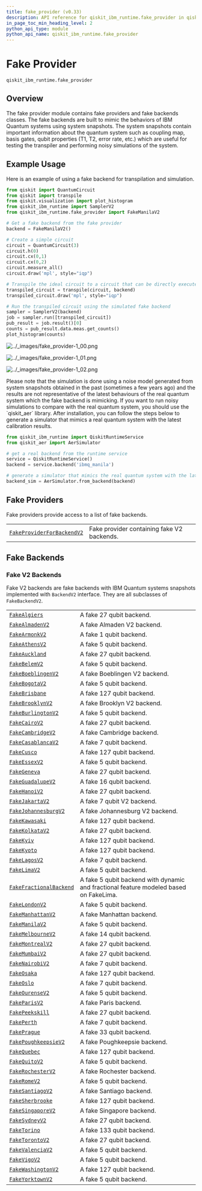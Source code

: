 ```yaml
---
title: fake_provider (v0.33)
description: API reference for qiskit_ibm_runtime.fake_provider in qiskit-ibm-runtime v0.33
in_page_toc_min_heading_level: 2
python_api_type: module
python_api_name: qiskit_ibm_runtime.fake_provider
---
```


<span id="fake-provider-qiskit-ibm-runtime-fake-provider" />

<span id="module-qiskit_ibm_runtime.fake_provider" />

# Fake Provider

`qiskit_ibm_runtime.fake_provider`

## Overview

The fake provider module contains fake providers and fake backends classes. The fake backends are built to mimic the behaviors of IBM Quantum systems using system snapshots. The system snapshots contain important information about the quantum system such as coupling map, basis gates, qubit properties (T1, T2, error rate, etc.) which are useful for testing the transpiler and performing noisy simulations of the system.

## Example Usage

Here is an example of using a fake backend for transpilation and simulation.

```python
from qiskit import QuantumCircuit
from qiskit import transpile
from qiskit.visualization import plot_histogram
from qiskit_ibm_runtime import SamplerV2
from qiskit_ibm_runtime.fake_provider import FakeManilaV2

# Get a fake backend from the fake provider
backend = FakeManilaV2()

# Create a simple circuit
circuit = QuantumCircuit(3)
circuit.h(0)
circuit.cx(0,1)
circuit.cx(0,2)
circuit.measure_all()
circuit.draw('mpl', style="iqp")

# Transpile the ideal circuit to a circuit that can be directly executed by the backend
transpiled_circuit = transpile(circuit, backend)
transpiled_circuit.draw('mpl', style="iqp")

# Run the transpiled circuit using the simulated fake backend
sampler = SamplerV2(backend)
job = sampler.run([transpiled_circuit])
pub_result = job.result()[0]
counts = pub_result.data.meas.get_counts()
plot_histogram(counts)
```

![../\_images/fake\_provider-1\_00.png](/images/api/qiskit-ibm-runtime/0.33/fake_provider-1_00.avif)

![../\_images/fake\_provider-1\_01.png](/images/api/qiskit-ibm-runtime/0.33/fake_provider-1_01.avif)

![../\_images/fake\_provider-1\_02.png](/images/api/qiskit-ibm-runtime/0.33/fake_provider-1_02.avif)

<Admonition title="Important" type="danger">
  Please note that the simulation is done using a noise model generated from system snapshots obtained in the past (sometimes a few years ago) and the results are not representative of the latest behaviours of the real quantum system which the fake backend is mimicking. If you want to run noisy simulations to compare with the real quantum system, you should use the `qiskit_aer` library. After installation, you can follow the steps below to generate a simulator that mimics a real quantum system with the latest calibration results.

  ```python
  from qiskit_ibm_runtime import QiskitRuntimeService
  from qiskit_aer import AerSimulator

  # get a real backend from the runtime service
  service = QiskitRuntimeService()
  backend = service.backend('ibmq_manila')

  # generate a simulator that mimics the real quantum system with the latest calibration results
  backend_sim = AerSimulator.from_backend(backend)
  ```
</Admonition>

## Fake Providers

Fake providers provide access to a list of fake backends.

|                                                                                                                                      |                                            |
| ------------------------------------------------------------------------------------------------------------------------------------ | ------------------------------------------ |
| [`FakeProviderForBackendV2`](fake-provider-fake-provider-for-backend-v2 "qiskit_ibm_runtime.fake_provider.FakeProviderForBackendV2") | Fake provider containing fake V2 backends. |

## Fake Backends

### Fake V2 Backends

Fake V2 backends are fake backends with IBM Quantum systems snapshots implemented with `BackendV2` interface. They are all subclasses of `FakeBackendV2`.

|                                                                                                                           |                                                                                       |
| ------------------------------------------------------------------------------------------------------------------------- | ------------------------------------------------------------------------------------- |
| [`FakeAlgiers`](fake-provider-fake-algiers "qiskit_ibm_runtime.fake_provider.FakeAlgiers")                                | A fake 27 qubit backend.                                                              |
| [`FakeAlmadenV2`](fake-provider-fake-almaden-v2 "qiskit_ibm_runtime.fake_provider.FakeAlmadenV2")                         | A fake Almaden V2 backend.                                                            |
| [`FakeArmonkV2`](fake-provider-fake-armonk-v2 "qiskit_ibm_runtime.fake_provider.FakeArmonkV2")                            | A fake 1 qubit backend.                                                               |
| [`FakeAthensV2`](fake-provider-fake-athens-v2 "qiskit_ibm_runtime.fake_provider.FakeAthensV2")                            | A fake 5 qubit backend.                                                               |
| [`FakeAuckland`](fake-provider-fake-auckland "qiskit_ibm_runtime.fake_provider.FakeAuckland")                             | A fake 27 qubit backend.                                                              |
| [`FakeBelemV2`](fake-provider-fake-belem-v2 "qiskit_ibm_runtime.fake_provider.FakeBelemV2")                               | A fake 5 qubit backend.                                                               |
| [`FakeBoeblingenV2`](fake-provider-fake-boeblingen-v2 "qiskit_ibm_runtime.fake_provider.FakeBoeblingenV2")                | A fake Boeblingen V2 backend.                                                         |
| [`FakeBogotaV2`](fake-provider-fake-bogota-v2 "qiskit_ibm_runtime.fake_provider.FakeBogotaV2")                            | A fake 5 qubit backend.                                                               |
| [`FakeBrisbane`](fake-provider-fake-brisbane "qiskit_ibm_runtime.fake_provider.FakeBrisbane")                             | A fake 127 qubit backend.                                                             |
| [`FakeBrooklynV2`](fake-provider-fake-brooklyn-v2 "qiskit_ibm_runtime.fake_provider.FakeBrooklynV2")                      | A fake Brooklyn V2 backend.                                                           |
| [`FakeBurlingtonV2`](fake-provider-fake-burlington-v2 "qiskit_ibm_runtime.fake_provider.FakeBurlingtonV2")                | A fake 5 qubit backend.                                                               |
| [`FakeCairoV2`](fake-provider-fake-cairo-v2 "qiskit_ibm_runtime.fake_provider.FakeCairoV2")                               | A fake 27 qubit backend.                                                              |
| [`FakeCambridgeV2`](fake-provider-fake-cambridge-v2 "qiskit_ibm_runtime.fake_provider.FakeCambridgeV2")                   | A fake Cambridge backend.                                                             |
| [`FakeCasablancaV2`](fake-provider-fake-casablanca-v2 "qiskit_ibm_runtime.fake_provider.FakeCasablancaV2")                | A fake 7 qubit backend.                                                               |
| [`FakeCusco`](fake-provider-fake-cusco "qiskit_ibm_runtime.fake_provider.FakeCusco")                                      | A fake 127 qubit backend.                                                             |
| [`FakeEssexV2`](fake-provider-fake-essex-v2 "qiskit_ibm_runtime.fake_provider.FakeEssexV2")                               | A fake 5 qubit backend.                                                               |
| [`FakeGeneva`](fake-provider-fake-geneva "qiskit_ibm_runtime.fake_provider.FakeGeneva")                                   | A fake 27 qubit backend.                                                              |
| [`FakeGuadalupeV2`](fake-provider-fake-guadalupe-v2 "qiskit_ibm_runtime.fake_provider.FakeGuadalupeV2")                   | A fake 16 qubit backend.                                                              |
| [`FakeHanoiV2`](fake-provider-fake-hanoi-v2 "qiskit_ibm_runtime.fake_provider.FakeHanoiV2")                               | A fake 27 qubit backend.                                                              |
| [`FakeJakartaV2`](fake-provider-fake-jakarta-v2 "qiskit_ibm_runtime.fake_provider.FakeJakartaV2")                         | A fake 7 qubit V2 backend.                                                            |
| [`FakeJohannesburgV2`](fake-provider-fake-johannesburg-v2 "qiskit_ibm_runtime.fake_provider.FakeJohannesburgV2")          | A fake Johannesburg V2 backend.                                                       |
| [`FakeKawasaki`](fake-provider-fake-kawasaki "qiskit_ibm_runtime.fake_provider.FakeKawasaki")                             | A fake 127 qubit backend.                                                             |
| [`FakeKolkataV2`](fake-provider-fake-kolkata-v2 "qiskit_ibm_runtime.fake_provider.FakeKolkataV2")                         | A fake 27 qubit backend.                                                              |
| [`FakeKyiv`](fake-provider-fake-kyiv "qiskit_ibm_runtime.fake_provider.FakeKyiv")                                         | A fake 127 qubit backend.                                                             |
| [`FakeKyoto`](fake-provider-fake-kyoto "qiskit_ibm_runtime.fake_provider.FakeKyoto")                                      | A fake 127 qubit backend.                                                             |
| [`FakeLagosV2`](fake-provider-fake-lagos-v2 "qiskit_ibm_runtime.fake_provider.FakeLagosV2")                               | A fake 7 qubit backend.                                                               |
| [`FakeLimaV2`](fake-provider-fake-lima-v2 "qiskit_ibm_runtime.fake_provider.FakeLimaV2")                                  | A fake 5 qubit backend.                                                               |
| [`FakeFractionalBackend`](fake-provider-fake-fractional-backend "qiskit_ibm_runtime.fake_provider.FakeFractionalBackend") | A fake 5 qubit backend with dynamic and fractional feature modeled based on FakeLima. |
| [`FakeLondonV2`](fake-provider-fake-london-v2 "qiskit_ibm_runtime.fake_provider.FakeLondonV2")                            | A fake 5 qubit backend.                                                               |
| [`FakeManhattanV2`](fake-provider-fake-manhattan-v2 "qiskit_ibm_runtime.fake_provider.FakeManhattanV2")                   | A fake Manhattan backend.                                                             |
| [`FakeManilaV2`](fake-provider-fake-manila-v2 "qiskit_ibm_runtime.fake_provider.FakeManilaV2")                            | A fake 5 qubit backend.                                                               |
| [`FakeMelbourneV2`](fake-provider-fake-melbourne-v2 "qiskit_ibm_runtime.fake_provider.FakeMelbourneV2")                   | A fake 14 qubit backend.                                                              |
| [`FakeMontrealV2`](fake-provider-fake-montreal-v2 "qiskit_ibm_runtime.fake_provider.FakeMontrealV2")                      | A fake 27 qubit backend.                                                              |
| [`FakeMumbaiV2`](fake-provider-fake-mumbai-v2 "qiskit_ibm_runtime.fake_provider.FakeMumbaiV2")                            | A fake 27 qubit backend.                                                              |
| [`FakeNairobiV2`](fake-provider-fake-nairobi-v2 "qiskit_ibm_runtime.fake_provider.FakeNairobiV2")                         | A fake 7 qubit backend.                                                               |
| [`FakeOsaka`](fake-provider-fake-osaka "qiskit_ibm_runtime.fake_provider.FakeOsaka")                                      | A fake 127 qubit backend.                                                             |
| [`FakeOslo`](fake-provider-fake-oslo "qiskit_ibm_runtime.fake_provider.FakeOslo")                                         | A fake 7 qubit backend.                                                               |
| [`FakeOurenseV2`](fake-provider-fake-ourense-v2 "qiskit_ibm_runtime.fake_provider.FakeOurenseV2")                         | A fake 5 qubit backend.                                                               |
| [`FakeParisV2`](fake-provider-fake-paris-v2 "qiskit_ibm_runtime.fake_provider.FakeParisV2")                               | A fake Paris backend.                                                                 |
| [`FakePeekskill`](fake-provider-fake-peekskill "qiskit_ibm_runtime.fake_provider.FakePeekskill")                          | A fake 27 qubit backend.                                                              |
| [`FakePerth`](fake-provider-fake-perth "qiskit_ibm_runtime.fake_provider.FakePerth")                                      | A fake 7 qubit backend.                                                               |
| [`FakePrague`](fake-provider-fake-prague "qiskit_ibm_runtime.fake_provider.FakePrague")                                   | A fake 33 qubit backend.                                                              |
| [`FakePoughkeepsieV2`](fake-provider-fake-poughkeepsie-v2 "qiskit_ibm_runtime.fake_provider.FakePoughkeepsieV2")          | A fake Poughkeepsie backend.                                                          |
| [`FakeQuebec`](fake-provider-fake-quebec "qiskit_ibm_runtime.fake_provider.FakeQuebec")                                   | A fake 127 qubit backend.                                                             |
| [`FakeQuitoV2`](fake-provider-fake-quito-v2 "qiskit_ibm_runtime.fake_provider.FakeQuitoV2")                               | A fake 5 qubit backend.                                                               |
| [`FakeRochesterV2`](fake-provider-fake-rochester-v2 "qiskit_ibm_runtime.fake_provider.FakeRochesterV2")                   | A fake Rochester backend.                                                             |
| [`FakeRomeV2`](fake-provider-fake-rome-v2 "qiskit_ibm_runtime.fake_provider.FakeRomeV2")                                  | A fake 5 qubit backend.                                                               |
| [`FakeSantiagoV2`](fake-provider-fake-santiago-v2 "qiskit_ibm_runtime.fake_provider.FakeSantiagoV2")                      | A fake Santiago backend.                                                              |
| [`FakeSherbrooke`](fake-provider-fake-sherbrooke "qiskit_ibm_runtime.fake_provider.FakeSherbrooke")                       | A fake 127 qubit backend.                                                             |
| [`FakeSingaporeV2`](fake-provider-fake-singapore-v2 "qiskit_ibm_runtime.fake_provider.FakeSingaporeV2")                   | A fake Singapore backend.                                                             |
| [`FakeSydneyV2`](fake-provider-fake-sydney-v2 "qiskit_ibm_runtime.fake_provider.FakeSydneyV2")                            | A fake 27 qubit backend.                                                              |
| [`FakeTorino`](fake-provider-fake-torino "qiskit_ibm_runtime.fake_provider.FakeTorino")                                   | A fake 133 qubit backend.                                                             |
| [`FakeTorontoV2`](fake-provider-fake-toronto-v2 "qiskit_ibm_runtime.fake_provider.FakeTorontoV2")                         | A fake 27 qubit backend.                                                              |
| [`FakeValenciaV2`](fake-provider-fake-valencia-v2 "qiskit_ibm_runtime.fake_provider.FakeValenciaV2")                      | A fake 5 qubit backend.                                                               |
| [`FakeVigoV2`](fake-provider-fake-vigo-v2 "qiskit_ibm_runtime.fake_provider.FakeVigoV2")                                  | A fake 5 qubit backend.                                                               |
| [`FakeWashingtonV2`](fake-provider-fake-washington-v2 "qiskit_ibm_runtime.fake_provider.FakeWashingtonV2")                | A fake 127 qubit backend.                                                             |
| [`FakeYorktownV2`](fake-provider-fake-yorktown-v2 "qiskit_ibm_runtime.fake_provider.FakeYorktownV2")                      | A fake 5 qubit backend.                                                               |

